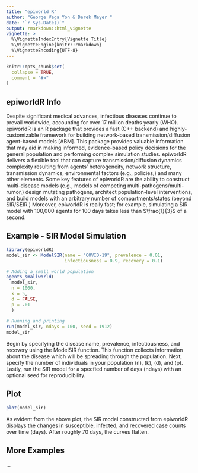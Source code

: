 ```yaml
---
title: "epiworld R"
author: "George Vega Yon & Derek Meyer "
date: "`r Sys.Date()`"
output: rmarkdown::html_vignette
vignette: >
  %\VignetteIndexEntry{Vignette Title}
  %\VignetteEngine{knitr::rmarkdown}
  %\VignetteEncoding{UTF-8}
---
```


```r
knitr::opts_chunk$set(
  collapse = TRUE,
  comment = "#>"
)
```

## epiworldR Info

Despite significant medical advances, infectious diseases continue to prevail worldwide, accounting for over 17 million deaths yearly (WHO). epiworldR is an R package that provides a fast (C++ backend) and highly-customizable framework for building network-based transmission/diffusion agent-based models [ABM]. This package provides valuable information that may aid in making informed, evidence-based policy decisions for the general population and performing complex simulation studies. epiworldR delivers a flexible tool that can capture transmission/diffusion dynamics complexity resulting from agents’ heterogeneity, network structure, transmission dynamics, environmental factors (e.g., policies,) and many other elements. Some key features of epiworldR are the ability to construct multi-disease models (e.g., models of competing multi-pathogens/multi-rumor,) design mutating pathogens, architect population-level interventions, and build models with an arbitrary number of compartments/states (beyond SIR/SEIR.) Moreover, epiworldR is really fast; for example, simulating a SIR model with 100,000 agents for 100 days takes less than $\frac{1}{3}$ of a second.

## Example - SIR Model Simulation

```r
library(epiworldR)
model_sir <- ModelSIR(name = "COVID-19", prevalence = 0.01, 
                      infectiousness = 0.9, recovery = 0.1)

# Adding a small world population
agents_smallworld(
  model_sir,
  n = 1000,
  k = 5,
  d = FALSE,
  p = .01
  )
  
# Running and printing
run(model_sir, ndays = 100, seed = 1912)
model_sir
```

Begin by specifying the disease name, prevalence, infectiousness, and recovery
using the ModelSIR function. This function collects information about the 
disease which will be spreading through the population. Next, specify the 
number of individuals in your population (n), (k), (d), and (p). Lastly, run 
the SIR model for a specfied number of days (ndays) with an optional seed 
for reproducibility.  
  
## Plot

```r
plot(model_sir)
```
As evident from the above plot, the SIR model constructed from epiworldR 
displays the changes in susceptible, infected, and recovered case counts over 
time (days). After roughly 70 days, the curves flatten.  
  
## More Examples
 ...